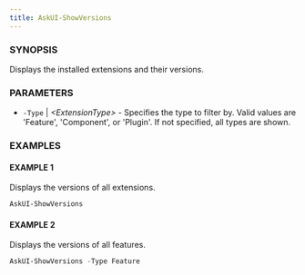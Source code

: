 ```yaml
---
title: AskUI-ShowVersions
---
```



### SYNOPSIS

Displays the installed extensions and their versions.

### PARAMETERS

- `-Type` | _&lt;ExtensionType&gt;_ - Specifies the type to filter by. Valid values are 'Feature', 'Component', or 'Plugin'. If not specified, all types are shown.

### EXAMPLES

#### EXAMPLE 1

Displays the versions of all extensions.

```powershell
AskUI-ShowVersions
```
 
#### EXAMPLE 2

Displays the versions of all features.

```powershell
AskUI-ShowVersions -Type Feature
```

